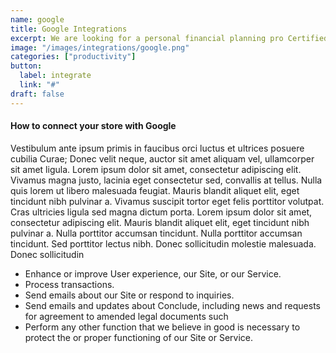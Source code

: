 ```yaml
---
name: google
title: Google Integrations
excerpt: We are looking for a personal financial planning pro Certified Financial Planner preferred who will lead our client advising efforts. You will be a fiduciary who works
image: "/images/integrations/google.png"
categories: ["productivity"]
button:
  label: integrate
  link: "#"
draft: false
---
```


#### How to connect your store with Google

Vestibulum ante ipsum primis in faucibus orci luctus et ultrices posuere cubilia Curae; Donec velit neque, auctor sit amet aliquam vel, ullamcorper sit amet ligula. Lorem ipsum dolor sit amet, consectetur adipiscing elit. Vivamus magna justo, lacinia eget consectetur sed, convallis at tellus. Nulla quis lorem ut libero malesuada feugiat. Mauris blandit aliquet elit, eget tincidunt nibh pulvinar a. Vivamus suscipit tortor eget felis porttitor volutpat. Cras ultricies ligula sed magna dictum porta. Lorem ipsum dolor sit amet, consectetur adipiscing elit. Mauris blandit aliquet elit, eget tincidunt nibh pulvinar a. Nulla porttitor accumsan tincidunt. Nulla porttitor accumsan tincidunt. Sed porttitor lectus nibh. Donec sollicitudin molestie malesuada. Donec sollicitudin

- Enhance or improve User experience, our Site, or our Service.
- Process transactions.
- Send emails about our Site or respond to inquiries.
- Send emails and updates about Conclude, including news and
  requests for agreement to amended legal documents such
- Perform any other function that we believe in good is necessary
  to protect the or proper functioning of our Site or Service.
